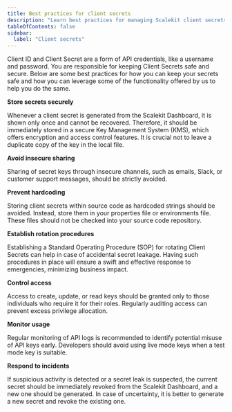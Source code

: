```yaml
---
title: Best practices for client secrets
description: "Learn best practices for managing Scalekit client secrets, including secure storage, rotation procedures, and access control to protect your SSO implementation."
tableOfContents: false
sidebar:
  label: "Client secrets"
---
```



Client ID and Client Secret are a form of API credentials, like a username and password. You are responsible for keeping Client Secrets safe and secure. Below are some best practices for how you can keep your secrets safe and how you can leverage some of the functionality offered by us to help you do the same.

<CheckItem iconName="approve-check-circle"> **Store secrets securely** </CheckItem>

Whenever a client secret is generated from the Scalekit Dashboard, it is shown only once and cannot be recovered. Therefore, it should be immediately stored in a secure Key Management System (KMS), which offers encryption and access control features. It is crucial not to leave a duplicate copy of the key in the local file.

<CheckItem iconName="approve-check-circle"> **Avoid insecure sharing** </CheckItem>

Sharing of secret keys through insecure channels, such as emails, Slack, or customer support messages, should be strictly avoided.

<CheckItem iconName="approve-check-circle"> **Prevent hardcoding** </CheckItem>

Storing client secrets within source code as hardcoded strings should be avoided. Instead, store them in your properties file or environments file. These files should not be checked into your source code repository.

<CheckItem iconName="approve-check-circle"> **Establish rotation procedures** </CheckItem>

Establishing a Standard Operating Procedure (SOP) for rotating Client Secrets can help in case of accidental secret leakage. Having such procedures in place will ensure a swift and effective response to emergencies, minimizing business impact.

<CheckItem iconName="approve-check-circle"> **Control access** </CheckItem>

Access to create, update, or read keys should be granted only to those individuals who require it for their roles. Regularly auditing access can prevent excess privilege allocation.

<CheckItem iconName="approve-check-circle"> **Monitor usage** </CheckItem>

Regular monitoring of API logs is recommended to identify potential misuse of API keys early. Developers should avoid using live mode keys when a test mode key is suitable.

<CheckItem iconName="approve-check-circle"> **Respond to incidents** </CheckItem>

If suspicious activity is detected or a secret leak is suspected, the current secret should be immediately revoked from the Scalekit Dashboard, and a new one should be generated. In case of uncertainty, it is better to generate a new secret and revoke the existing one.
